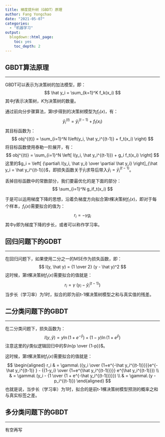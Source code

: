 ```yaml
---
title: 梯度提升树（GBDT）原理
author: Fang Yongchao
date: "2021-05-07"
categories:
  - "机器学习"
output:
  blogdown::html_page:
    toc: yes
    toc_depth: 2
---
```


## GBDT算法原理

---------------------------

GBDT可以表示为决策树的加法模型，即：
$$
\hat y_i = \sum_{k=1}^K f_k(x_i)
$$
其中$f$表示决策树，$K$为决策树的数量。

通过前向分步骤算法，第t步得到的决策树模型为$f_t(x)$，有：
$$
\hat y_i^{(t)} = \hat y_i^{(t-1)} + f_t(x_i)
$$
其目标函数为：
$$
obj^{(t)} = \sum_{i=1}^N l\left(y_i, \hat y_i^{(t-1)} + f_t(x_i) \right)
$$
将目标函数使用泰勒一阶展开，有：
$$
obj^{(t)} = \sum_{i=1}^N \left[ l(y_i, \hat y_i^{(t-1)}) + g_i f_t(x_i) \right]
$$
这里的$g_i = \left[ {\partial\ l(y_i, \hat y_i) \over \partial \hat y_i}  \right]_{\hat y_i = \hat y_i^{(t-1)}}$，即损失函数关于$\hat y_i$求导后带入$\hat y_i = \hat y_i^{(t-1)}$。

丢掉目标函数中的常数部分，我们要最优化的是下面的部分：
$$
\sum_{i=1}^N g_if_t(x_i)
$$

于是可以运用梯度下降的思想，沿着负梯度方向拟合第t棵决策树$f_t(x)$，即对于每个样本，$f_t(x)$需要拟合的值为：
$$
r_i = - \gamma g_i
$$
其中$\gamma$即为梯度下降的步长，或者可以称作学习率。

## 回归问题下的GDBT

---------------------------

在回归问题下，如果使用二分之一的MSE作为损失函数，即：
$$
l(y, \hat y) = {1 \over 2} (y - \hat y)^2
$$
这时候，第t棵决策树$f_t(x)$需要拟合的值就是：
$$
r_i = \gamma\ (y_i - \hat y_i^{(t-1)})
$$
当步长（学习率）为1时，拟合的即为前t-1棵决策树模型之和与真实值的残差。

## 二分类问题下的GBDT

---------------------------

在二分类问题下，损失函数为：
$$
l(y, \hat y) =  y\ln(1 + e^{-\hat y}) + (1-y)\ln(1 + e^{\hat y})
$$
注意这里的$\hat y$类似逻辑回归中的$\ln{p \over {1-p}}$。

这时候，第t棵决策树$f_t(x)$需要拟合的值就是：
$$
\begin{aligned}
r_i & = \gamma\ ({y_i \over {1+e^{-\hat y_i^{(t-1)}}}}e^{- \hat y_i^{(t-1)} } - {{1-y_i} \over {1+e^{\hat y_i^{(t-1)}}}} e^{\hat y_i^{(t-1)}}) \\
 & = \gamma\ (y_i - {1 \over {1 + e^{-\hat y_i^{(t-1)}}}}) \\
 & = \gamma\ (y - p_i^{(t-1)})
\end{aligned}
$$
也就是说，当步长（学习率）为1时，拟合的是前t-1棵决策树模型预测的概率之和与真实标签之差。

## 多分类问题下的GBDT

---------------------------

有空再写


